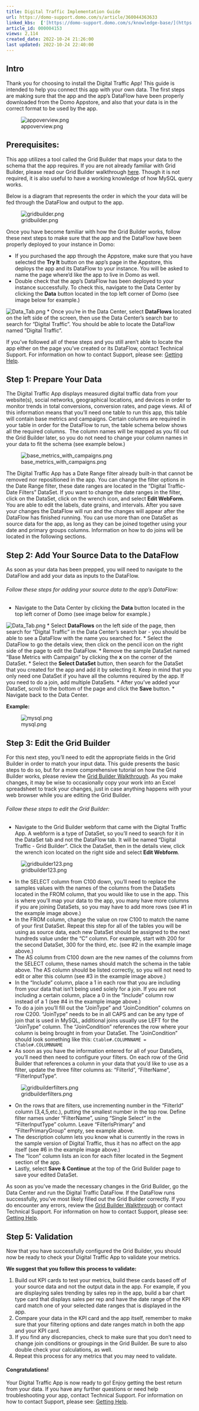 ```yaml
---
title: Digital Traffic Implementation Guide
url: https://domo-support.domo.com/s/article/360044363633
linked_kbs:  ['[https://domo-support.domo.com/s/knowledge-base/](https://domo-support.domo.com/s/knowledge-base/)', '[https://domo-support.domo.com/s/](https://domo-support.domo.com/s/)', '[https://domo-support.domo.com/s/topic/0TO5w000000ZampGAC](https://domo-support.domo.com/s/topic/0TO5w000000ZampGAC)', '[https://domo-support.domo.com/s/topic/0TO5w000000Zan9GAC](https://domo-support.domo.com/s/topic/0TO5w000000Zan9GAC)', '[https://domo-support.domo.com/s/article/360042922874](https://domo-support.domo.com/s/article/360042922874)', '[https://domo-support.domo.com/s/article/360044363633](https://domo-support.domo.com/s/article/360044363633)', '[https://domo-support.domo.com/s/topic/0TO5w000000Zan9GAC/available-apps](https://domo-support.domo.com/s/topic/0TO5w000000Zan9GAC/available-apps)', '[https://domo-support.domo.com/s/article/360043429933](https://domo-support.domo.com/s/article/360043429933)', '[https://domo-support.domo.com/s/article/360043429953](https://domo-support.domo.com/s/article/360043429953)', '[https://domo-support.domo.com/s/article/360042925494](https://domo-support.domo.com/s/article/360042925494)', '[https://domo-support.domo.com/s/article/360043429913](https://domo-support.domo.com/s/article/360043429913)', '[https://domo-support.domo.com/s/article/4408174643607](https://domo-support.domo.com/s/article/4408174643607)', '[https://domo-support.domo.com/s/login/](https://domo-support.domo.com/s/login/)']
article_id: 000004153
views: 2,114
created_date: 2022-10-24 21:26:00
last updated: 2022-10-24 22:40:00
---
```




Intro
-----


Thank you for choosing to install the Digital Traffic App! This guide is intended to help you connect this app with your own data. The first steps are making sure that the app and the app's DataFlow have been properly downloaded from the Domo Appstore, and also that your data is in the correct format to be used by the app.


  
 ![appoverview.png](appoverview.png)


Prerequisites:
--------------


This app utilizes a tool called the Grid Builder that maps your data to the schema that the app requires. If you are not already familiar with Grid Builder, please read our Grid Builder walkthrough [here](https://developer.domo.com/docs/installation-guides/grid-builder-walkthrough). Though it is not required, it is also useful to have a working knowledge of how MySQL query works.


Below is a diagram that represents the order in which the your data will be fed through the DataFlow and output to the app.


![gridbuilder.png](gridbuilder.png)


  
 Once you have become familiar with how the Grid Builder works, follow these next steps to make sure that the app and the DataFlow have been properly deployed to your instance in Domo:


* If you purchased the app through the Appstore, make sure that you have selected the **Try It** button on the app's page in the Appstore, this deploys the app and its DataFlow to your instance. You will be asked to name the page where'd like the app to live in Domo as well.
* Double check that the app's DataFlow has been deployed to your instance successfully. To check this, navigate to the Data Center by clicking the **Data** button located in the top left corner of Domo (see image below for example.)  
   
 ![Data_Tab.png](Data_Tab.png)
* Once you're in the Data Center, select **DataFlows** located on the left side of the screen, then use the Data Center's search bar to search for "Digital Traffic". You should be able to locate the DataFlow named "Digital Traffic".


If you've followed all of these steps and you still aren't able to locate the app either on the page you've created or its DataFlow, contact Technical Support. For information on how to contact Support, please see: [Getting Help](/s/article/360042922874).


Step 1: Prepare Your Data
-------------------------


The Digital Traffic App displays measured digital traffic data from your website(s), social networks, geographical locations, and devices in order to monitor trends in total conversions, conversion rates, and page views. All of this information means that you'll need one table to run this app, this table will contain base metrics and campaigns. Certain columns are required in your table in order for the DataFlow to run, the table schema below shows all the required columns.  The column names will be mapped as you fill out the Grid Builder later, so you do not need to change your column names in your data to fit the schema (see example below.)


  
 ![base_metrics_with_campaigns.png](base_metrics_with_campaigns.png)






The Digital Traffic App has a Date Range filter already built-in that cannot be removed nor repositioned in the app. You can change the filter options in the Date Range filter, these date ranges are located in the "Digital Traffic- Date Filters" DataSet. If you want to change the date ranges in the filter, click on the DataSet, click on the wrench icon, and select **Edit WebForm**. You are able to edit the labels, date grains, and intervals. After you save your changes the DataFlow will run and the changes will appear after the DataFlow has finished running. You can use more than one DataSet as source data for the app, as long as they can be joined together using your date and primary groups columns. Information on how to do joins will be located in the following sections.



Step 2: Add Your Source Data to the DataFlow
--------------------------------------------


As soon as your data has been prepped, you will need to navigate to the DataFlow and add your data as inputs to the DataFlow.


###### Follow these steps for adding your source data to the app's DataFlow:


* Navigate to the Data Center by clicking the **Data** button located in the top left corner of Domo (see image below for example.)  
   
 ![Data_Tab.png](Data_Tab.png)
* Select **DataFlows** on the left side of the page, then search for "Digital Traffic" in the Data Center's search bar - you should be able to see a DataFlow with the name you searched for.
* Select the DataFlow to go the details view, then click on the pencil icon on the right side of the page to edit the DataFlow.
* Remove the sample DataSet named "Base Metrics with Campaign" by clicking the **x** on the corner of the DataSet.
* Select the **Select DataSet** button, then search for the DataSet that you created for the app and add it by selecting it. Keep in mind that you only need one DataSet if you have all the columns required by the app. If you need to do a join, add multiple DataSets.
* After you've added your DataSet, scroll to the bottom of the page and click the **Save** button.
* Navigate back to the Data Center.


**Example:**


  
 ![mysql.png](mysql.png)


Step 3: Edit the Grid Builder
-----------------------------


For this next step, you'll need to edit the appropriate fields in the Grid Builder in order to match your input data. This guide presents the basic steps to do so, but for a more comprehensive tutorial on how the Grid Builder works, please review the [Grid Builder Walkthrough](https://developer.domo.com/docs/installation-guides/grid-builder-walkthrough). As you make changes, it may be wise to occasionally copy your work into an Excel spreadsheet to track your changes, just in case anything happens with your web browser while you are editing the Grid Builder.


###### Follow these steps to edit the Grid Builder:


* Navigate to the Grid Builder webform that came with the Digital Traffic App. A webform is a type of DataSet, so you'll need to search for it in the DataSet tab and not the DataFlow tab. It will be named "Digital Traffic - Grid Builder". Click the DataSet, then in the details view, click the wrench icon located on the right side and select **Edit Webform**.


![gridbuilder123.png](gridbuilder123.png)


* In the SELECT column from C100 down, you'll need to replace the samples values with the names of the columns from the DataSets located in the FROM column, that you would like to use in the app. This is where you'll map your data to the app, you many have more columns if you are joining DataSets, so you may have to add more rows (see #1 in the example image above.)
* In the FROM column, change the value on row C100 to match the name of your first DataSet. Repeat this step for all of the tables you will be using as source data, each new DataSet should be assigned to the next hundreds value under the "C" column. For example, start with 200 for the second DataSet, 300 for the third, etc. (see #2 in the example image above.)
* The AS column from C100 down are the new names of the columns from the SELECT column, these names should match the schema in the table above. The AS column should be listed correctly, so you will not need to edit or alter this column (see #3 in the example image above.)
* In the "Include" column, place a 1 in each row that you are including from your data that isn't being used solely for a join. If you are not including a certain column, place a 0 in the "Include" column row instead of a 1 (see #4 in the example image above.)
* To do a join you'll fill out the "JoinType" and "JoinCondition" columns on row C200. "JoinType" needs to be in all CAPS and can be any type of join that is used in MySQL, additional joins usually use LEFT for the "JoinType" column. The "JoinCondition" references the row where your column is being brought in from your DataSet. The "JoinCondition" should look something like this: `Ctable#.COLUMNNAME = CTable#.COLUMNNAME`
* As soon as you have the information entered for all of your DataSets, you'll need then need to configure your filters. On each row of the Grid Builder that references a column in your data that you'd like to use as a filter, update the three filter columns as: "FilterId", "FilterName", "FilterInputType".


![gridbuilderfilters.png](gridbuilderfilters.png)


* On the rows that are filters, use incrementing number in the "FilterId" column (3,4,5,etc.), putting the smallest number in the top row. Define filter names under "FilterName", using "Single Select" in the "FilterInputType" column. Leave "FilterIsPrimary" and "FilterPrimaryGroup" empty, see example above.
* The description column lets you know what is currently in the rows in the sample version of Digital Traffic, thus it has no affect on the app itself (see #6 in the example image above.)
* The "Icon" column lists an icon for each filter located in the Segment section of the app.
* Lastly, select **Save & Continue** at the top of the Grid Builder page to save your edited DataSet.


As soon as you've made the necessary changes in the Grid Builder, go the Data Center and run the Digital Traffic DataFlow. If the DataFlow runs successfully, you've most likely filled out the Grid Builder correctly. If you do encounter any errors, review the [Grid Builder Walkthrough](https://developer.domo.com/docs/installation-guides/grid-builder-walkthrough) or contact Technical Support. For information on how to contact Support, please see: [Getting Help](/s/article/360042922874).


Step 5: Validation
------------------


Now that you have successfully configured the Grid Builder, you should now be ready to check your Digital Traffic App to validate your metrics.


**We suggest that you follow this process to validate:**


1. Build out KPI cards to test your metrics, build these cards based off of your source data and not the output data in the app. For example, if you are displaying sales trending by sales rep in the app, build a bar chart type card that displays sales per rep and have the date range of the KPI card match one of your selected date ranges that is displayed in the app.
2. Compare your data in the KPI card and the app itself, remember to make sure that your filtering options and date ranges match in both the app and your KPI card.
3. If you find any discrepancies, check to make sure that you don't need to change join conditions or groupings in the Grid Builder. Be sure to also double check your calculations, as well.
4. Repeat this process for any metrics that you may need to validate.


#### Congratulations!


Your Digital Traffic App is now ready to go! Enjoy getting the best return from your data. If you have any further questions or need help troubleshooting your app, contact Technical Support. For information on how to contact Support, please see: [Getting Help](/s/article/360042922874).

